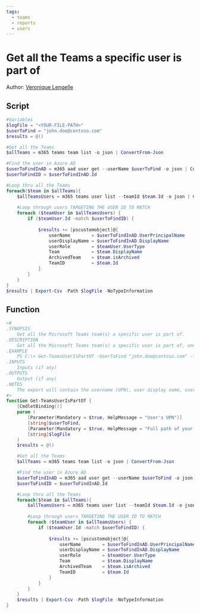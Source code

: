 ```yaml
---
tags:
  - teams
  - reports
  - users
---
```



# Get all the Teams a specific user is part of

Author: [Veronique Lengelle](https://x.com/veronicageek)

## Script

<Tabs>
  <TabItem value="PowerShell">

  ```powershell
  #Variables
  $logFile = "<YOUR-FILE-PATH>"
  $userToFind = "john.doe@contoso.com"
  $results = @()

  #Get all the Teams
  $allTeams = m365 teams team list -o json | ConvertFrom-Json

  #Find the user in Azure AD
  $userToFindInAD = m365 aad user get --userName $userToFind -o json | ConvertFrom-Json
  $userToFindID = $userToFindInAD.Id

  #Loop thru all the Teams
  foreach($team in $allTeams){
      $allTeamsUsers = m365 teams user list --teamId $team.Id -o json | ConvertFrom-Json
      
      #Loop through users TARGETING THE USER ID TO MATCH
      foreach ($teamUser in $allTeamsUsers) {
          if ($teamUser.Id -match $userToFindID) {
          
              $results += [pscustomobject]@{
                  userName        = $userToFindInAD.UserPrincipalName
                  userDisplayName = $userToFindInAD.DisplayName
                  userRole        = $teamUser.UserType
                  Team            = $team.DisplayName
                  ArchivedTeam    = $team.isArchived
                  TeamID          = $team.Id
              }
          }
      }    
  }
  $results | Export-Csv -Path $logFile -NoTypeInformation
  ```

  </TabItem>
</Tabs>

## Function

<Tabs>
  <TabItem value="PowerShell">

  ```powershell
  <#
  .SYNOPSIS
      Get all the Microsoft Teams team(s) a specific user is part of.
  .DESCRIPTION
      Get all the Microsoft Teams team(s) a specific user is part of, and exports the results into a CSV file.
  .EXAMPLE
      PS C:\> Get-TeamsUserIsPartOf -UserToFind "john.doe@contoso.com" -logFile "C:\users\$env:USERNAME\Desktop\myFileExport.csv"
  .INPUTS
      Inputs (if any)
  .OUTPUTS
      Output (if any)
  .NOTES
      The export will contain the username (UPN), user display name, user role in that Team, Team display name, Team archive status, and the Team Id.
  #>
  function Get-TeamsUserIsPartOf {
      [CmdletBinding()]
      param (
          [Parameter(Mandatory = $true, HelpMessage = "User's UPN")]
          [string]$userToFind,
          [Parameter(Mandatory = $true, HelpMessage = "Full path of your .csv file to log the results")]
          [string]$logFile
      )
      $results = @()

      #Get all the Teams
      $allTeams = m365 teams team list -o json | ConvertFrom-Json

      #Find the user in Azure AD
      $userToFindInAD = m365 aad user get --userName $userToFind -o json | ConvertFrom-Json
      $userToFindID = $userToFindInAD.Id

      #Loop thru all the Teams
      foreach($team in $allTeams){
          $allTeamsUsers = m365 teams user list --teamId $team.Id -o json | ConvertFrom-Json
          
          #Loop through users TARGETING THE USER ID TO MATCH
          foreach ($teamUser in $allTeamsUsers) {
              if ($teamUser.Id -match $userToFindID) {
              
                  $results += [pscustomobject]@{
                      userName        = $userToFindInAD.UserPrincipalName
                      userDisplayName = $userToFindInAD.DisplayName
                      userRole        = $teamUser.UserType
                      Team            = $team.DisplayName
                      ArchivedTeam    = $team.isArchived
                      TeamID          = $team.Id
                  }
              }
          }    
      }
      $results | Export-Csv -Path $logFile -NoTypeInformation
  }
  ```

  </TabItem>
</Tabs>

